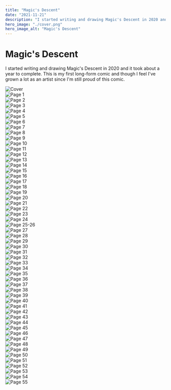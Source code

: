 ```yaml
---
title: "Magic's Descent"
date: "2021-11-21"
description: "I started writing and drawing Magic's Descent in 2020 and it took about a year to complete. This is my first long-form comic and though I feel I've grown a lot as an artist since I'm still proud of this comic."
hero_image: "./cover.png"
hero_image_alt: "Magic's Descent"
---
```


# Magic's Descent

I started writing and drawing Magic's Descent in 2020 and it took about a year to complete. This is my first long-form comic and though I feel I've grown a lot as an artist since I'm still proud of this comic.

![Cover](./cover.png)<br/>
![Page 1](./p001.png)<br/>
![Page 2](./p002.png)<br/>
![Page 3](./p003.png)<br/>
![Page 4](./p004.png)<br/>
![Page 5](./p005.png)<br/>
![Page 6](./p006.png)<br/>
![Page 7](./p007.png)<br/>
![Page 8](./p008.png)<br/>
![Page 9](./p009.png)<br/>
![Page 10](./p010.png)<br/>
![Page 11](./p011.png)<br/>
![Page 12](./p012.png)<br/>
![Page 13](./p013.png)<br/>
![Page 14](./p014.png)<br/>
![Page 15](./p015.png)<br/>
![Page 16](./p016.png)<br/>
![Page 17](./p017.png)<br/>
![Page 18](./p018.png)<br/>
![Page 19](./p019.png)<br/>
![Page 20](./p020.png)<br/>
![Page 21](./p021.png)<br/>
![Page 22](./p022.png)<br/>
![Page 23](./p023.png)<br/>
![Page 24](./p024.png)<br/>
![Page 25-26](./p025-26.png)<br/>
![Page 27](./p027.png)<br/>
![Page 28](./p028.png)<br/>
![Page 29](./p029.png)<br/>
![Page 30](./p030.png)<br/>
![Page 31](./p031.png)<br/>
![Page 32](./p032.png)<br/>
![Page 33](./p033.png)<br/>
![Page 34](./p034.png)<br/>
![Page 35](./p035.png)<br/>
![Page 36](./p036.png)<br/>
![Page 37](./p037.png)<br/>
![Page 38](./p038.png)<br/>
![Page 39](./p039.png)<br/>
![Page 40](./p040.png)<br/>
![Page 41](./p041.png)<br/>
![Page 42](./p042.png)<br/>
![Page 43](./p043.png)<br/>
![Page 44](./p044.png)<br/>
![Page 45](./p045.png)<br/>
![Page 46](./p046.png)<br/>
![Page 47](./p047.png)<br/>
![Page 48](./p048.png)<br/>
![Page 49](./p049.png)<br/>
![Page 50](./p050.png)<br/>
![Page 51](./p051.png)<br/>
![Page 52](./p052.png)<br/>
![Page 53](./p053.png)<br/>
![Page 54](./p054.png)<br/>
![Page 55](./p055.png)<br/>